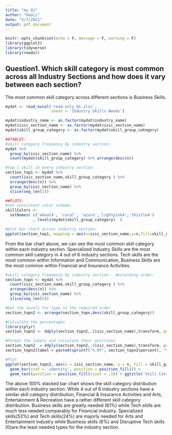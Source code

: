 ---
title: "my Q1"
author: "HaoLi"
date: "5/7/2021"
output: pdf_document
---

```{r setup, include=FALSE}
knitr::opts_chunk$set(echo = F, message = F, warning = F)
library(ggplot2)
library(tidyverse)
library(readxl)

```

## Question1. Which skill category is most common across all Industry Sections and how does it vary between each section? 

The most common skill category across different sections is Business Skills. 

```{r, fig.width=5,fig.height=4}
mydat <- read_excel('read-only_Q1.xlsx', 
                    sheet = 'Industry Skills Needs')

mydat$industry_name <- as.factor(mydat$industry_name)
mydat$isic_section_name <- as.factor(mydat$isic_section_name)
mydat$skill_group_category <- as.factor(mydat$skill_group_category)

##TABLES:
#skill category frequency by industry section:
mydat %>% 
  group_by(isic_section_name) %>%
  count(mydat$skill_group_category) %>% arrange(desc(n))

#top 1 skill in every industry section:
section_top1 <- mydat %>% 
  count(isic_section_name,skill_group_category ) %>%
  arrange(desc(n)) %>% 
  group_by(isic_section_name) %>% 
  slice(seq_len(1)) 

##PLOTS:
#set consistent color scheme:
skillColors <-
  setNames( c('wheat4', 'coral', 'azure','lightpink4','thistle4')
            , levels(mydat$skill_group_category)  )

#plot bar chart across inductry section:
ggplot(section_top1, mapping = aes(x=isic_section_name,y=n,fill=skill_group_category))+geom_bar(stat = 'identity')+xlab('Industry Section')+ylab('Frequency')+ggtitle('Most Common Skill Category by Industry Section')+scale_fill_manual(values = skillColors)+coord_flip()
```

From the bar chart above, we can see the most common skill category within each industry section. Specialized Industry Skills are the most common skill category in 4 out of 6 industry sections. Tech skills are the most common within Information and Communication, Business Skills are the most common within Financial and Insurance Activities. 

```{r,fig.width=5,fig.height=4}
#skill category frequency by industry section - descending order:
section_topn <- mydat %>% 
  count(isic_section_name,skill_group_category ) %>%
  arrange(desc(n)) %>% 
  group_by(isic_section_name) %>% 
  slice(seq_len(5)) 

#Get the levels for type in the required order
section_topn2 <- arrange(section_topn,desc(skill_group_category))

#Calculate the percentages
library(plyr)
section_topn2 <- ddply(section_topn2,.(isic_section_name),transform, percent = n/sum(n) * 100)

#Format the labels and calculate their positions
section_topn2  = ddply(section_topn2,.(isic_section_name),transform, pos = (cumsum(n) - 0.5 * n))
section_topn2$label = paste0(sprintf("%.0f", section_topn2$percent), "%")

#Plot
ggplot(section_topn2, aes(x = isic_section_name, y = n, fill = skill_group_category, label=label)) +
  geom_bar(stat = 'identity', position = position_fill()) +
  geom_text(position = position_fill(vjust = .5)) + ggtitle('Skill Category Distribution by Industry Section')+ylab('percent')+xlab('Industry Section')+scale_fill_manual(values = skillColors)+coord_flip()
```
The above 100% stacked bar chart shows the skill category distribution within each industry section. While 4 out of 6 industry sections have a similar skill category distribution, Financial & Insurance Activities and Arts, Entertainment & Recreation have a rather different skill category distribution. Business skills are greatly needed (61%) while Tech skills are much less needed comparably for Financial industry. Specialized skills(53%) and Tech skills(24%) are majorly needed for Arts and Entertainment industry while Business skills (6%) and Disruptive Tech skills (0)are the least needed types for the industry section. 
